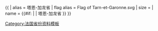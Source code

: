 {{ {{{1<noinclude>|country showdata</noinclude>}}}
| alias = 塔恩-加龙省
| flag alias = Flag of Tarn-et-Garonne.svg
| size = {{{size|}}}
| name = {{#if: {{{name|}}} | {{{name|}}} | 塔恩-加龙省 }}
}}<noinclude>
[[Category:法国省份资料模板]]
</noinclude>